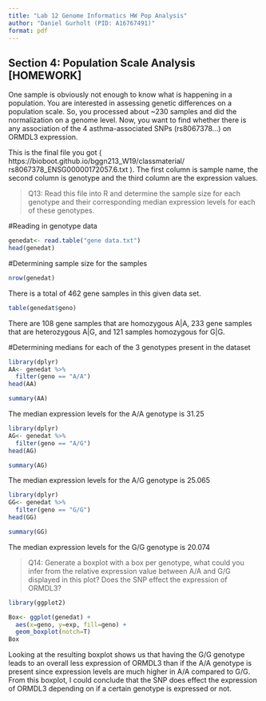 ```yaml
---
title: "Lab 12 Genome Informatics HW Pop Analysis"
author: "Daniel Gurholt (PID: A16767491)"
format: pdf
---
```


## Section 4: Population Scale Analysis [HOMEWORK]

One sample is obviously not enough to know what is happening in a population. You are
interested in assessing genetic differences on a population scale. So, you processed about
~230 samples and did the normalization on a genome level. Now, you want to find whether
there is any association of the 4 asthma-associated SNPs (rs8067378…) on ORMDL3
expression.

This is the final file you got ( https://bioboot.github.io/bggn213_W19/classmaterial/
rs8067378_ENSG00000172057.6.txt ). The first column is sample name, the second
column is genotype and the third column are the expression values.

>Q13: Read this file into R and determine the sample size for each genotype and their
corresponding median expression levels for each of these genotypes.

#Reading in genotype data

```r
genedat<- read.table("gene data.txt")
head(genedat)
```

#Determining sample size for the samples

```r
nrow(genedat)
```

There is a total of 462 gene samples in this given data set.

```r
table(genedat$geno)
```

There are 108 gene samples that are homozygous A|A, 233 gene samples that are heterozygous A|G, and 121 samples homozygous for G|G.

#Determining medians for each of the 3 genotypes present in the dataset

```r
library(dplyr)
AA<- genedat %>%
  filter(geno == "A/A")
head(AA)

summary(AA)
```

The median expression levels for the A/A genotype is 31.25

```r
library(dplyr)
AG<- genedat %>%
  filter(geno == "A/G")
head(AG)

summary(AG)
```

The median expression levels for the A/G genotype is 25.065

```r
library(dplyr)
GG<- genedat %>%
  filter(geno == "G/G")
head(GG)

summary(GG)
```

The median expression levels for the G/G genotype is 20.074


>Q14: Generate a boxplot with a box per genotype, what could you infer from the relative
expression value between A/A and G/G displayed in this plot? Does the SNP effect the
expression of ORMDL3?

```r
library(ggplot2)

Box<- ggplot(genedat) +
  aes(x=geno, y=exp, fill=geno) +
  geom_boxplot(notch=T)
Box
```

Looking at the resulting boxplot shows us that having the G/G genotype leads to an overall less expression of ORMDL3 than if the A/A genotype is present since expression levels are much higher in A/A compared to G/G. From this boxplot, I could conclude that the SNP does effect the expression of ORMDL3 depending on if a certain genotype is expressed or not.





